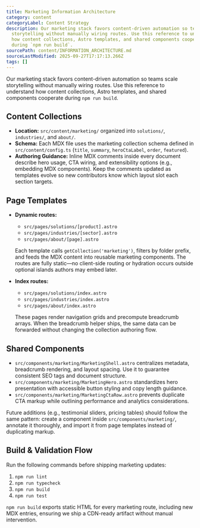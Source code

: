 ```yaml
---
title: Marketing Information Architecture
category: content
categoryLabel: Content Strategy
description: Our marketing stack favors content-driven automation so teams scale
  storytelling without manually wiring routes. Use this reference to understand
  how content collections, Astro templates, and shared components cooperate
  during `npm run build`.
sourcePath: content/INFORMATION_ARCHITECTURE.md
sourceLastModified: 2025-09-27T17:17:13.266Z
tags: []
---
```


Our marketing stack favors content-driven automation so teams scale storytelling without manually
wiring routes. Use this reference to understand how content collections, Astro templates, and shared
components cooperate during `npm run build`.

## Content Collections

- **Location:** `src/content/marketing/` organized into `solutions/`, `industries/`, and `about/`.
- **Schema:** Each MDX file uses the marketing collection schema defined in
  `src/content/config.ts` (`title`, `summary`, `heroCtaLabel`, `order`, `featured`).
- **Authoring Guidance:** Inline MDX comments inside every document describe hero usage, CTA
  wiring, and extensibility options (e.g., embedding MDX components). Keep the comments updated as
  templates evolve so new contributors know which layout slot each section targets.

## Page Templates

- **Dynamic routes:**

  - `src/pages/solutions/[product].astro`
  - `src/pages/industries/[sector].astro`
  - `src/pages/about/[page].astro`

  Each template calls `getCollection('marketing')`, filters by folder prefix, and feeds the MDX
  content into reusable marketing components. The routes are fully static—no client-side routing or
  hydration occurs outside optional islands authors may embed later.

- **Index routes:**

  - `src/pages/solutions/index.astro`
  - `src/pages/industries/index.astro`
  - `src/pages/about/index.astro`

  These pages render navigation grids and precompute breadcrumb arrays. When the breadcrumb helper
  ships, the same data can be forwarded without changing the collection authoring flow.

## Shared Components

- `src/components/marketing/MarketingShell.astro` centralizes metadata, breadcrumb rendering, and
  layout spacing. Use it to guarantee consistent SEO tags and document structure.
- `src/components/marketing/MarketingHero.astro` standardizes hero presentation with accessible
  button styling and copy length guidance.
- `src/components/marketing/MarketingCtaRow.astro` prevents duplicate CTA markup while outlining
  performance and analytics considerations.

Future additions (e.g., testimonial sliders, pricing tables) should follow the same pattern: create a
component inside `src/components/marketing/`, annotate it thoroughly, and import it from page
templates instead of duplicating markup.

## Build & Validation Flow

Run the following commands before shipping marketing updates:

1. `npm run lint`
2. `npm run typecheck`
3. `npm run build`
4. `npm run test`

`npm run build` exports static HTML for every marketing route, including new MDX entries, ensuring we
ship a CDN-ready artifact without manual intervention.
